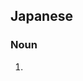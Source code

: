 ==Japanese==
{{ja-kanjitab|さん|だん|じゅう|yomi=o}}

===Noun===
{{ja-noun|さんだんじゅう}}

# {{alternative form of|散弾銃|lang=ja}}
